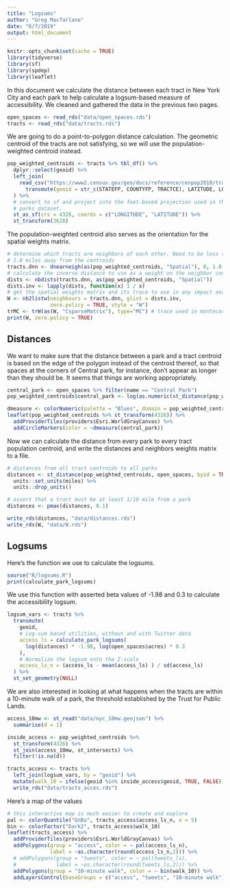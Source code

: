 ```yaml
---
title: "Logsums"
author: "Greg Macfarlane"
date: "6/7/2019"
output: html_document
---
```


```r
knitr::opts_chunk$set(cache = TRUE)
library(tidyverse)
library(sf)
library(spdep)
library(leaflet)
```

In this document we calculate the distance between each tract in New York City 
and each park to help calculate a logsum-based measure of accessibility. We 
cleaned and gathered the data in the previous two pages.

```r
open_spaces <- read_rds("data/open_spaces.rds")
tracts <- read_rds("data/tracts.rds")
```

We are going to do a point-to-polygon distance calculation. The geometric centroid
of the tracts are not satisfying, so we will use the population-weighted centroid
instead.

```r
pop_weighted_centroids <- tracts %>% tbl_df() %>%
  dplyr::select(geoid) %>%
  left_join(
    read_csv("https://www2.census.gov/geo/docs/reference/cenpop2010/tract/CenPop2010_Mean_TR36.txt") %>%
      transmute(geoid = str_c(STATEFP, COUNTYFP, TRACTCE), LATITUDE, LONGITUDE)
  ) %>%
  # convert to sf and project into the feet-based projection used in the
  # parks dataset.
  st_as_sf(crs = 4326, coords = c("LONGITUDE", "LATITUDE")) %>%
  st_transform(3628)
```

The population-weighted centroid also serves as the orientation for the spatial
weights matrix.

```r
# determine which tracts are neighbors of each other. Need to be less than
# 1.8 miles away from the centroids
tracts.dnn <- dnearneigh(as(pop_weighted_centroids, "Spatial"), 0, 1.8 * 5280)
# calculate the inverse distance to use as a weight on the neighbor connection
dists <- nbdists(tracts.dnn, as(pop_weighted_centroids, "Spatial"))
dists.inv <- lapply(dists, function(x) 1 / x)
# get the spatial weights matrix and its trace to use in any impact analyses
W <- nb2listw(neighbours = tracts.dnn, glist = dists.inv,
              zero.policy = TRUE, style = "W")
trMC <- trW(as(W, "CsparseMatrix"), type="MC") # trace used in montecarlo impacts
print(W, zero.policy = TRUE)
```




## Distances
We want to make sure that the distance between a park and a tract centroid is
based on the edge of the polygon instead of the centroid thereof, so that spaces
at the corners of Central park, for instance, don't appear as longer than they should be.
It seems that things are working appropriately.

```r
central_park <- open_spaces %>% filter(name == "Central Park")
pop_weighted_centroids$central_park <- log(as.numeric(st_distance(pop_weighted_centroids, central_park)))

dmeasure <- colorNumeric(palette = "Blues", domain = pop_weighted_centroids$central_park)
leaflet(pop_weighted_centroids %>% st_transform(4326)) %>%
  addProviderTiles(providers$Esri.WorldGrayCanvas) %>%
  addCircleMarkers(color = ~dmeasure(central_park))
```

Now we can calculate the distance from every park to every tract population
centroid, and write the distances and neighbors weights matrix to a file.
```r
# distances from all tract centroids to all parks
distances <- st_distance(pop_weighted_centroids, open_spaces, byid = TRUE) %>%
  units::set_units(miles) %>%
  units::drop_units()

# assert that a tract must be at least 1/10 mile from a park
distances <- pmax(distances, 0.1)

write_rds(distances, "data/distances.rds")
write_rds(W, "data/W.rds")
```



## Logsums

Here's the function we use to calculate the logsums. 
```r
source("R/logsums.R")
print(calculate_park_logsums)
```

We use this function with asserted beta values of -1.98 and 0.3 to calculate the
accessibility logsum.
```r
logsum_vars <- tracts %>%
  transmute(
    geoid, 
    # Log-sum based utilities, without and with Twitter data
    access_ls = calculate_park_logsums(
      log(distances) * -1.98, log(open_spaces$acres) * 0.3
    ),
    # Normalize the logsum onto the Z-scale
    access_ls_n = (access_ls - mean(access_ls) ) / sd(access_ls)
  ) %>%
  st_set_geometry(NULL)
```

We are also interested in looking at what happens when the tracts are within a 
10-minute walk of a park, the threshold established by the Trust for Public Lands.
```r
access_10mw <- st_read("data/nyc_10mw.geojson") %>%
  summarise(d = 1)

inside_access <- pop_weighted_centroids %>%
  st_transform(4326) %>%
  st_join(access_10mw, st_intersects) %>%
  filter(!is.na(d))

tracts_access <- tracts %>%
  left_join(logsum_vars, by = "geoid") %>%
  mutate(walk_10 = ifelse(geoid %in% inside_access$geoid, TRUE, FALSE)) %>%
  write_rds("data/tracts_acces.rds")
```

Here's a map of the values 
```r
# this interactive map is much easier to create and explore
pal <- colorQuantile("GnBu", tracts_access$access_ls_n, n = 5)
bin <- colorFactor("Dark2", tracts_access$walk_10)
leaflet(tracts_access) %>%
  addProviderTiles(providers$Esri.WorldGrayCanvas) %>%
  addPolygons(group = "access", color = ~ pal(access_ls_n),
              label = ~as.character(round(access_ls_n,2))) %>%
  # addPolygons(group = "tweets", color = ~ pal(tweets_ls),
  #             label = ~as.character(round(tweets_ls,2))) %>%
  addPolygons(group = "10-minute walk", color = ~ bin(walk_10)) %>%
  addLayersControl(baseGroups = c("access", "tweets", "10-minute walk"))
```

